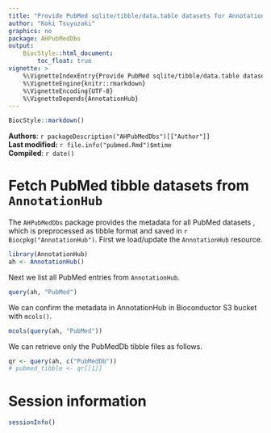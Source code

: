 ```yaml
---
title: "Provide PubMed sqlite/tibble/data.table datasets for AnnotationHub"
author: "Koki Tsuyuzaki"
graphics: no
package: AHPubMedDbs
output:
    BiocStyle::html_document:
        toc_float: true
vignette: >
    %\VignetteIndexEntry{Provide PubMed sqlite/tibble/data.table datasets for AnnotationHub}
    %\VignetteEngine{knitr::rmarkdown}
    %\VignetteEncoding{UTF-8}
    %\VignetteDepends{AnnotationHub}
---
```


```r
BiocStyle::markdown()
```

**Authors**: `r packageDescription("AHPubMedDbs")[["Author"]] `<br />
**Last modified:** `r file.info("pubmed.Rmd")$mtime`<br />
**Compiled**: `r date()`

# Fetch PubMed tibble datasets from `AnnotationHub`

The `AHPubMedDbs` package provides the metadata for all PubMed datasets
, which is preprocessed as tibble format and saved in
`r Biocpkg("AnnotationHub")`.
First we load/update the `AnnotationHub` resource.

```r
library(AnnotationHub)
ah <- AnnotationHub()
```

Next we list all PubMed entries from `AnnotationHub`.

```r
query(ah, "PubMed")
```

We can confirm the metadata in AnnotationHub in Bioconductor S3 bucket
with `mcols()`.

```r
mcols(query(ah, "PubMed"))
```

We can retrieve only the PubMedDb tibble files as follows.

```r
qr <- query(ah, c("PubMedDb"))
# pubmed_tibble <- qr[[1]]
```

# Session information {.unnumbered}
```r
sessionInfo()
```